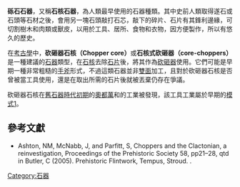 {{multiple issues|
{{expert|time=2016-08-02T21:48:51+00:00}}
{{unreferenced|time=2016-08-02T21:48:51+00:00}}
}}
'''砾石石器'''，又稱'''石核石器'''，為人類最早使用的石器種類。其中史前人類取得遂石或石頭等石材之後，會用另一塊石頭敲打石芯，敲下的碎片、石片有其鋒利邊緣，可切割樹木和肉類或獸皮，以用於工具、居所、食物和衣物，因方便製作，所以有悠久的歷史。

在[[考古学|考古學]]中，'''砍砸器石核（Chopper core）'''或'''石核式砍砸器（core-choppers）'''是一種建議的[[石器|石器]]類型，在[[石核|石核]]去除[[石片|石片]]後，將其作為[[砍砸器_(考古學)|砍砸器]]使用。它們可能是早期一種非常粗糙的[[手斧|手斧]]形式，不過這類石器並非[[手斧|雙面]]加工，且對於砍砸器石核是否曾被當工具使用，還是在取出所需的石片後就被丟棄仍存在爭議。

砍砸器石核在[[旧石器时代初期|舊石器時代初期]]的[[奧都萬|奧都萬]]和{{le|克拉克當文化|Clactonian}}的工業被發現，該工具工業屬於早期的[[奧都萬|模式1]]。

== 參考文獻 ==

* Ashton, NM, McNabb, J, and Parfitt, S, Choppers and the Clactonian, a reinvestigation, Proceedings of the Prehistoric Society 58, pp21–28, qtd in Butler, C (2005). Prehistoric Flintwork, Tempus, Stroud. {{ISBN|0-7524-3340-7}}.

[[Category:石器|Category:石器]]